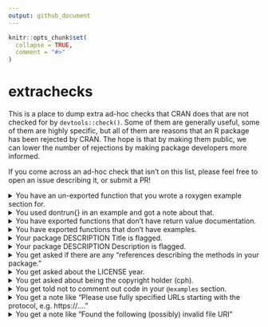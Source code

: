 ```yaml
---
output: github_document
---
```


<!-- README.md is generated from README.Rmd. Please edit that file -->

```r
knitr::opts_chunk$set(
  collapse = TRUE,
  comment = "#>"
)
```

# extrachecks

This is a place to dump extra ad-hoc checks that CRAN does that are not checked for by `devtools::check()`. Some of them are generally useful, some of them are highly specific, but all of them are reasons that an R package has been rejected by CRAN. The hope is that by making them public, we can lower the number of rejections by making package developers more informed.

If you come across an ad-hoc check that isn't on this list, please feel free to open an issue describing it, or submit a PR!


<details>
<summary>You have an un-exported function that you wrote a roxygen example section for.</summary>

If you have written a roxygen example section for un-exported functions, your example section must call those functions with `:::` like `pkg:::my_fun()`.

Alternatively, you can use the roxygen tag `@noRd` to suppress the creation of the `.Rd` file.
</details>


<details>
<summary>You used dontrun{} in an example and got a note about that.</summary>

`\dontrun{}` should only be used if the example really cannot be executed (e.g. because of missing additional software, missing API keys, ...) by the user. If you want to include an example that errors, and you want to show the error, wrap the call in `try()`.

Sometimes it is useful to create a custom predicate function (e.g. `googlesheets4::sheets_has_token()`) that tests for a prerequisite. Then such examples can be placed inside an `if () {...` instead of `\dontrun{}`. Instead of a custom predicate, sometimes `interactive()` can be used as the condition.
</details>


<details>
<summary>You have exported functions that don't have return value documentation.</summary>

This is a fairly new check that CRAN is being much stricter on. You must provide return value documentation for all exported functions now. If you use roxygen2, use the tag `@return`.

This note is also applicable if your function has no return value: "If a function does not return a value, please document that too, e.g. `\value{None}`."
</details>


<details>
<summary>You have exported functions that don't have examples.</summary>

This is similar to the problem about return value documentation, but slightly less strict. If your exported function has a meaningful return value, then it will almost definitely require an examples section. Use the roxygen2 tag `@examples` to create one.

I have seen exceptions with functions that are used for their side effects. For example, `hardhat::create_modeling_package()` creates a new directory, which you would not want to include in an example section (which CRAN runs in their regular checks). I didn't include any examples there, and it was accepted.
</details>


<details>
<summary>Your package DESCRIPTION Title is flagged.</summary>

There can be a number of problems here:

- You must use title case with package Titles, generally capitalizing all words except articles like 'a' and 'the'.

- I've been flagged for a "redundant" title. I had: "A Toolkit for the Construction of Modeling Packages" which was flagged since "Toolkit for" seemed redundant. I changed it to "Construct Modeling Packages" and was accepted.

- You generally have to put all software / package names in quotes. For example, the riingo package is an interface to Tiingo's stock price api: https://github.com/business-science/riingo/blob/a19c662d9a2acb526a15d119e00afcd3fdc7c24c/DESCRIPTION#L3
</details>


<details>
<summary>Your package DESCRIPTION Description is flagged.</summary>

There can be a number of problems here:

> The Description field is intended to be a (one paragraph) description of what the package does and why it may be useful. Please elaborate.

In this case my description was 1 sentence, which I had to expand into a 3-4 sentence paragraph with a broader description of the types of problems the package intended to help with.

> Please only double quote publication titles in the description of the DESCRIPTION file.

In this case I previously had a sentence that contained: '..., like "the first Monday of December"'. I just removed the double quotes.

> Functions do not need to be put in single quotes, just packages, software names and API names. 'case_when()' -> case_when()

In the Description, function names should not be placed in quotes. This is reserved for packages and software names. Reported by @rossellhayes.

> Please always explain all acronyms/abbreviations in the description text in the Description field of the DESCRIPTION file. e.g. X-SAMPA

In the Description, all acronyms must be fully expanded the first time they are mentioned, no matter how innocuous they seem. This acronym was expanded to "Extended Speech Assessment Methods Phonetic Alphabet", which was then accepted by CRAN. Reported by @rossellhayes.
</details>


<details>
<summary>You get asked if there are any "references describing the methods in your package."</summary>

This comment normally comes as the following standard block of text:

> If there are references describing the methods in your package, please
add these in the description field of your DESCRIPTION file in the form
authors (year) <doi:...>
authors (year) <arXiv:...>
authors (year, ISBN:...)
or if those are not available: <https:...>
with no space after 'doi:', 'arXiv:', 'https:' and angle brackets for
auto-linking.
(If you want to add a title as well please put it in quotes: "Title")

If there are no references, just nicely reply to the email and tell them that you don't have any. If this was the only note then it should be accepted soon after, without going through another full review.

I have not found a good way to get them to accept a new package without getting this note on the first round of checks. Possibly you could include a preemptive note about it in your `cran-comments.md` file, explaining that there are no references for the package.
</details>


<details>
<summary>You get asked about the LICENSE year.</summary>

I worked on a package in 2019, and then sent it in in 2020. I got the following question back:

> Should the year in the LICENSE file be updated?

I updated the license year to 2020 and resubmit the package in. I then nicely replied directly to my reviewer and thanked them for catching the year discrepancy, and then asked them if they could help me push the package through without needing another review, since that was the only change that had to be made.
</details>


<details>
<summary>You get asked about being the copyright holder (cph).</summary>

Submitted by @dirkschumacher, who got this comment:

> You also seem to be a copyright holder [cph]. Please add this information to the Authors@R field.

Even if you are the only author and no other copyright information is given, always add a [cph] role to your Authors field.
</details>


<details>
<summary>You get told not to comment out code in your <code>@examples</code> section.</summary>

I had originally commented out some code in an example that would otherwise modify the global state. I wanted to talk about the code without having the user accidentally run it. I received the following message on submission:

> Examples/code lines in examples should never be commented out.
Ideally find toy examples that can be regularly executed and checked.
Lengthy examples (> 5 sec), can be wrapped in `\donttest{}`. If you don't
want your code to be executed but still visible to the user, use `\dontrun{}`.

I didn't want any of these options, so I removed the code from the examples section entirely and just mentioned it in the `@details` section instead.
</details>


<details>
<summary>You get a note like "Please use fully specified URLs starting with the protocol, e.g. https://...."</summary>

CRAN checks for https URLs and will not allow any http links.

Reported by @pnovack-gottshall, who had two URLs that were flagged. The first was `paleobiodb.org/`, which was flagged because it needed `https://` in front. The second was an http URL, which was flagged because it needed to be https.
</details>

<details>
<summary>You get a note like "Found the following (possibly) invalid file URI"</summary>

You might have a relative link that doesn't exist in the actual built R package. Originally reported by @RMHogervorst, who had a link to `CODE_OF_CONDUCT.md` in the README, and received the following message:

```
Found the following (possibly) invalid file URI:
     URI: CODE_OF_CONDUCT.md
       From: README.md
```

In this case, the `.Rbuildignore` file ignored the `CODE_OF_CONDUCT.md` file, so it didn't exist after building the R package, meaning that the link didn't work. This can probably be fixed by just removing this file from the `.Rbuildignore`. Alternatively, `usethis::use_code_of_conduct()` will generate a section to add to your README that doesn't have any relative links.
</details>

